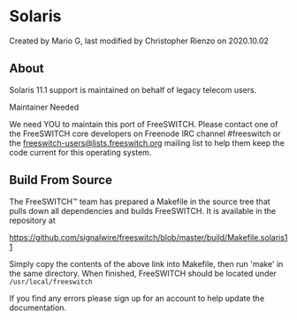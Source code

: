 
# Solaris 

 Created by  Mario G, last modified by  Christopher Rienzo on 2020.10.02

## About

Solaris 11.1 support is maintained on behalf of legacy telecom users.

  
Maintainer Needed

We need YOU to maintain this port of FreeSWITCH. Please contact one of the FreeSWITCH core developers on Freenode IRC channel #freeswitch or the [freeswitch-users@lists.freeswitch.org](mailto:freeswitch-users@lists.freeswitch.org) mailing list to help them keep the code current for this operating system.

  
## Build From Source

The FreeSWITCH™ team has prepared a Makefile in the source tree that pulls down all dependencies and builds FreeSWITCH. It is available in the repository at

<https://github.com/signalwire/freeswitch/blob/master/build/Makefile.solaris11>

Simply copy the contents of the above link into Makefile, then run 'make' in the same directory. When finished, FreeSWITCH should be located under `/usr/local/freeswitch`

If you find any errors please sign up for an account to help update the documentation.

  

